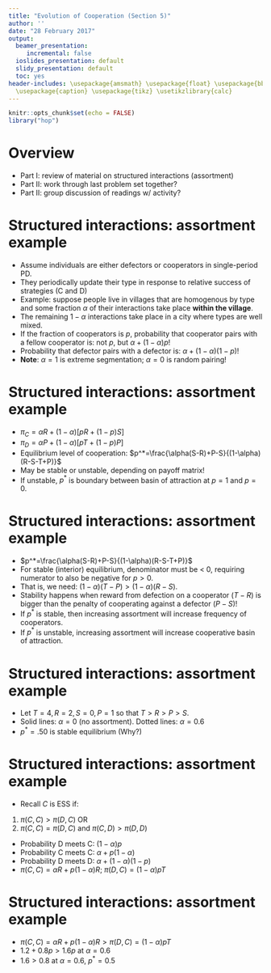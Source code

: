 ```yaml
---
title: "Evolution of Cooperation (Section 5)"
author: ''
date: "28 February 2017"
output:
  beamer_presentation: 
     incremental: false
  ioslides_presentation: default
  slidy_presentation: default
  toc: yes
header-includes: \usepackage{amsmath} \usepackage{float} \usepackage{bbm} \usepackage{accents} \usepackage{multirow,array}
  \usepackage{caption} \usepackage{tikz} \usetikzlibrary{calc}
---
```


```r
knitr::opts_chunk$set(echo = FALSE)
library("hop")
```

# Overview
- Part I: review of material on structured interactions (assortment)
- Part II: work through last problem set together?
- Part II: group discussion of readings w/ activity?

# Structured interactions: assortment example
- Assume individuals are either defectors or cooperators in single-period PD.
- They periodically update their type in response to relative success of strategies (C and D)
- Example: suppose people live in villages that are homogenous by type and some fraction $\alpha$ of their interactions take place **within the village**. 
- The remaining $1-\alpha$ interactions take place in a city where types are well mixed. 
- If the fraction of cooperators is $p$, probability that cooperator pairs with a fellow cooperator is: not $p$, but $\alpha + (1-\alpha)p$!
- Probability that defector pairs with a defector is: $\alpha + (1-\alpha)(1-p)$!
- **Note**: $\alpha=1$ is extreme segmentation; $\alpha=0$ is random pairing! 

# Structured interactions: assortment example

\begin{table}
\setlength{\extrarowheight}{5pt}
\begin{tabular}{cc|c|c|}
& \multicolumn{1}{c}{} & \multicolumn{2}{c}{}\\
& \multicolumn{1}{c}{} & \multicolumn{1}{c}{$C$}  & \multicolumn{1}{c}{$D$} \\\cline{3-4}
\multirow{2}*{}  & $C$ & $R$,$R$ & $S$,$T$ \\\cline{3-4}
& $D$ & $T$,$S$ & $P$,$P$ \\\cline{3-4}
\end{tabular}
\end{table}

- $\pi_C = \alpha R + (1-\alpha)[pR + (1-p)S]$
- $\pi_D = \alpha P + (1-\alpha)[pT + (1-p)P]$
- Equilibrium level of cooperation: $p^*=\frac{\alpha(S-R)+P-S}{(1-\alpha)(R-S-T+P)}$
- May be stable or unstable, depending on payoff matrix! 
- If unstable, $p^*$ is boundary between basin of attraction at $p=1$ and $p=0$.

# Structured interactions: assortment example
- $p^*=\frac{\alpha(S-R)+P-S}{(1-\alpha)(R-S-T+P)}$ 
- For stable (interior) equilibrium, denominator must be < 0, requiring numerator to also be negative for $p>0$.
- That is, we need: $(1-\alpha)(T-P) > (1-\alpha)(R-S)$.
- Stability happens when reward from defection on a cooperator $(T-R)$ is bigger than the penalty of cooperating against a defector $(P-S)$!
- If $p^*$ is stable, then increasing assortment will increase frequency of cooperators. 
- If $p^*$ is unstable, increasing assortment will increase cooperative basin of attraction.

# Structured interactions: assortment example
\vspace{-0.25cm}
\begin{center} 
\includegraphics[height=6cm, width=8cm]{segmentation_plot.pdf} 
\end{center}
\vspace{-0.5cm}
- Let $T=4, R=2, S=0, P=1$ so that $T>R>P>S$.
- Solid lines: $\alpha=0$ (no assortment). Dotted lines: $\alpha=0.6$ 
- $p^*=.50$ is stable equilibrium (Why?)

# Structured interactions: assortment example
\begin{table}
\setlength{\extrarowheight}{5pt}
\begin{tabular}{cc|c|c|}
& \multicolumn{1}{c}{} & \multicolumn{2}{c}{}\\
& \multicolumn{1}{c}{} & \multicolumn{1}{c}{$C$}  & \multicolumn{1}{c}{$D$} \\\cline{3-4}
\multirow{2}*{}  & $C$ & $R$,$R$ & $S$,$T$ \\\cline{3-4}
& $D$ & $T$,$S$ & $P$,$P$ \\\cline{3-4}
\end{tabular}
\end{table}
- Recall $C$ is ESS if:
1) $\pi(C,C) > \pi(D,C)$ OR 
2) $\pi(C,C)=\pi(D,C)$ and $\pi(C,D) > \pi(D,D)$
- Probability D meets C: $(1-\alpha)p$
- Probability C meets C: $\alpha + p(1-\alpha)$
- Probability D meets D: $\alpha+(1-\alpha)(1-p)$
- $\pi(C,C)= \alpha R+p(1-\alpha)R$; $\pi(D,C) = (1-\alpha)pT$

# Structured interactions: assortment example
\begin{table}
\setlength{\extrarowheight}{5pt}
\begin{tabular}{cc|c|c|}
& \multicolumn{1}{c}{} & \multicolumn{2}{c}{}\\
& \multicolumn{1}{c}{} & \multicolumn{1}{c}{$C$}  & \multicolumn{1}{c}{$D$} \\\cline{3-4}
\multirow{2}*{}  & $C$ & $R=2$,$R=2$ & $S=0$,$T=4$ \\\cline{3-4}
& $D$ & $T=4$,$S=0$ & $P=1$,$P=1$ \\\cline{3-4}
\end{tabular}
\end{table}
- $\pi(C,C) = \alpha R+p(1-\alpha)R > \pi(D,C)= (1-\alpha)pT$
- $1.2+0.8p > 1.6p$ at $\alpha=0.6$
- $1.6 > 0.8$ at $\alpha=0.6, \ p^*=0.5$

